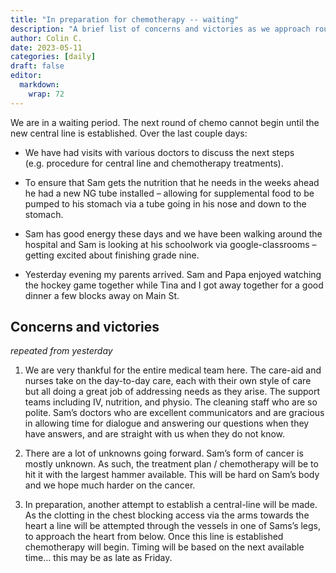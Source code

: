 ```yaml
---
title: "In preparation for chemotherapy -- waiting"
description: "A brief list of concerns and victories as we approach round two of chemotherapy."
author: Colin C.
date: 2023-05-11
categories: [daily]
draft: false
editor: 
  markdown: 
    wrap: 72
---
```


We are in a waiting period. The next round of chemo cannot begin until
the new central line is established. Over the last couple days:

-   We have had visits with various doctors to discuss the next steps
    (e.g. procedure for central line and chemotherapy treatments).

-   To ensure that Sam gets the nutrition that he needs in the weeks
    ahead he had a new NG tube installed -- allowing for supplemental
    food to be pumped to his stomach via a tube going in his nose and
    down to the stomach.

-   Sam has good energy these days and we have been walking around the
    hospital and Sam is looking at his schoolwork via google-classrooms
    -- getting excited about finishing grade nine.

-   Yesterday evening my parents arrived. Sam and Papa enjoyed watching
    the hockey game together while Tina and I got away together for a
    good dinner a few blocks away on Main St.

## Concerns and victories

*repeated from yesterday*

1.  We are very thankful for the entire medical team here. The care-aid
    and nurses take on the day-to-day care, each with their own style of
    care but all doing a great job of addressing needs as they arise.
    The support teams including IV, nutrition, and physio. The cleaning
    staff who are so polite. Sam's doctors who are excellent
    communicators and are gracious in allowing time for dialogue and
    answering our questions when they have answers, and are straight
    with us when they do not know.

2.  There are a lot of unknowns going forward. Sam's form of cancer is
    mostly unknown. As such, the treatment plan / chemotherapy will be
    to hit it with the largest hammer available. This will be hard on
    Sam's body and we hope much harder on the cancer.

3.  In preparation, another attempt to establish a central-line will be
    made. As the clotting in the chest blocking access via the arms
    towards the heart a line will be attempted through the vessels in
    one of Sams's legs, to approach the heart from below. Once this line
    is established chemotherapy will begin. Timing will be based on the
    next available time... this may be as late as Friday.
